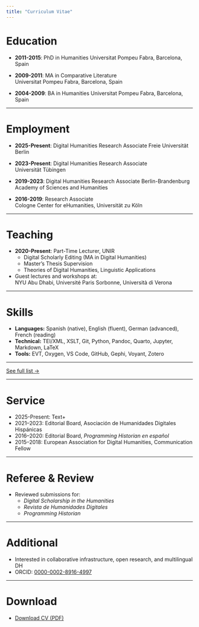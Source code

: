 ```yaml
---
title: "Curriculum Vitae"
---
```


# Education

- **2011-2015**: PhD in Humanities 
  Universitat Pompeu Fabra, Barcelona, Spain  

- **2009-2011**: MA in Comparative Literature  
  Universitat Pompeu Fabra, Barcelona, Spain

- **2004-2009**: BA in Humanities
  Universitat Pompeu Fabra, Barcelona, Spain

---

# Employment

- **2025-Present**: Digital Humanities Research Associate 
  Freie Universität Berlin

- **2023-Present**: Digital Humanities Research Associate  
  Universität Tübingen

- **2019-2023**: Digital Humanities Research Associate
  Berlin-Brandenburg Academy of Sciences and Humanities

- **2016-2019**: Research Associate  
  Cologne Center for eHumanities, Universität zu Köln

---

# Teaching

- **2020-Present**: Part-Time Lecturer, UNIR 
  - Digital Scholarly Editing (MA in Digital Humanities)  
  - Master’s Thesis Supervision  
  - Theories of Digital Humanities, Linguistic Applications

- Guest lectures and workshops at:  
  NYU Abu Dhabi, Université Paris Sorbonne, Università di Verona

---

# Skills

- **Languages:** Spanish (native), English (fluent), German (advanced), French (reading)
- **Technical:** TEI/XML, XSLT, Git, Python, Pandoc, Quarto, Jupyter, Markdown, LaTeX
- **Tools:** EVT, Oxygen, VS Code, GitHub, Gephi, Voyant, Zotero

---

[See full list →](publications.qmd)

---

# Service

- 2025-Present: Text+
- 2021–2023: Editorial Board, Asociación de Humanidades Digitales Hispánicas
- 2016–2020: Editorial Board, *Programming Historian en español* 
- 2015–2018: European Association for Digital Humanities, Communication Fellow

---

# Referee & Review

- Reviewed submissions for:  
  - _Digital Scholarship in the Humanities_  
  - _Revista de Humanidades Digitales_  
  - _Programming Historian_

---

# Additional

- Interested in collaborative infrastructure, open research, and multilingual DH
- ORCID: [0000-0002-8916-4997](https://orcid.org/0000-0002-8916-4997)

---

# Download

- [Download CV (PDF)](cv/cv.pdf)

